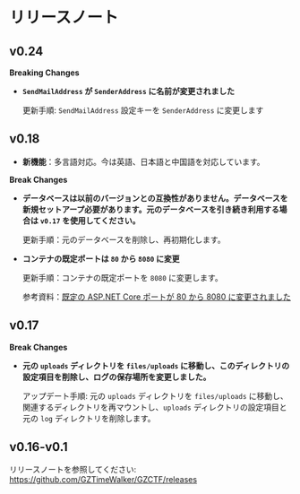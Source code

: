 # リリースノート

## v0.24

**Breaking Changes**

- **`SendMailAddress` が `SenderAddress` に名前が変更されました**

  更新手順: `SendMailAddress` 設定キーを `SenderAddress` に変更します

## v0.18

- **新機能**：多言語対応。今は英語、日本語と中国語を対応しています。

**Break Changes**

- **データベースは以前のバージョンとの互換性がありません。データベースを新規セットアープ必要があります。元のデータベースを引き続き利用する場合は `v0.17` を使用してください。**

  更新手順：元のデータベースを削除し、再初期化します。

- **コンテナの既定ポートは `80` から `8080` に変更**

  更新手順：コンテナの既定ポートを `8080` に変更します。

  参考資料：[既定の ASP.NET Core ポートが 80 から 8080 に変更されました](https://learn.microsoft.com/dotnet/core/compatibility/containers/8.0/aspnet-port)

## v0.17

**Break Changes**

- **元の `uploads` ディレクトリを `files/uploads` に移動し、このディレクトリの設定項目を削除し、ログの保存場所を変更しました。**

  アップデート手順: 元の `uploads` ディレクトリを `files/uploads` に移動し、関連するディレクトリを再マウントし、`uploads` ディレクトリの設定項目と元の `log` ディレクトリを削除します。

## v0.16-v0.1

リリースノートを参照してください: https://github.com/GZTimeWalker/GZCTF/releases
